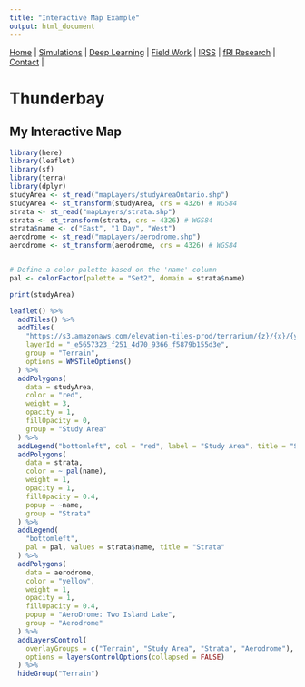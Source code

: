 ```yaml
---
title: "Interactive Map Example"
output: html_document
---
```

| [Home](index.md) | [Simulations](sim.html) | [Deep Learning](dl.md) | [Field Work](fieldwork.html) | [IRSS](https://irsslab.forestry.ubc.ca/) | [fRI Research](https://friresearch.ca/) | [Contact](mailto:137965368+hambrecht@users.noreply.github.com) |

# Thunderbay

## My Interactive Map

```r
library(here)
library(leaflet)
library(sf)
library(terra)
library(dplyr)
studyArea <- st_read("mapLayers/studyAreaOntario.shp")
studyArea <- st_transform(studyArea, crs = 4326) # WGS84
strata <- st_read("mapLayers/strata.shp")
strata <- st_transform(strata, crs = 4326) # WGS84
strata$name <- c("East", "1 Day", "West")
aerodrome <- st_read("mapLayers/aerodrome.shp")
aerodrome <- st_transform(aerodrome, crs = 4326) # WGS84


# Define a color palette based on the 'name' column
pal <- colorFactor(palette = "Set2", domain = strata$name)
```
```r
print(studyArea)
```
```r
leaflet() %>%
  addTiles() %>%
  addTiles(
    "https://s3.amazonaws.com/elevation-tiles-prod/terrarium/{z}/{x}/{y}.png",
    layerId = "_e5657323_f251_4d70_9366_f5879b155d3e",
    group = "Terrain",
    options = WMSTileOptions()
  ) %>%
  addPolygons(
    data = studyArea,
    color = "red",
    weight = 3,
    opacity = 1,
    fillOpacity = 0,
    group = "Study Area"
  ) %>%
  addLegend("bottomleft", col = "red", label = "Study Area", title = "Study area") %>%
  addPolygons(
    data = strata,
    color = ~ pal(name),
    weight = 1,
    opacity = 1,
    fillOpacity = 0.4,
    popup = ~name,
    group = "Strata"
  ) %>%
  addLegend(
    "bottomleft",
    pal = pal, values = strata$name, title = "Strata"
  ) %>%
  addPolygons(
    data = aerodrome,
    color = "yellow",
    weight = 1,
    opacity = 1,
    fillOpacity = 0.4,
    popup = "AeroDrome: Two Island Lake",
    group = "Aerodrome"
  ) %>%
  addLayersControl(
    overlayGroups = c("Terrain", "Study Area", "Strata", "Aerodrome"),
    options = layersControlOptions(collapsed = FALSE)
  ) %>%
  hideGroup("Terrain")
```